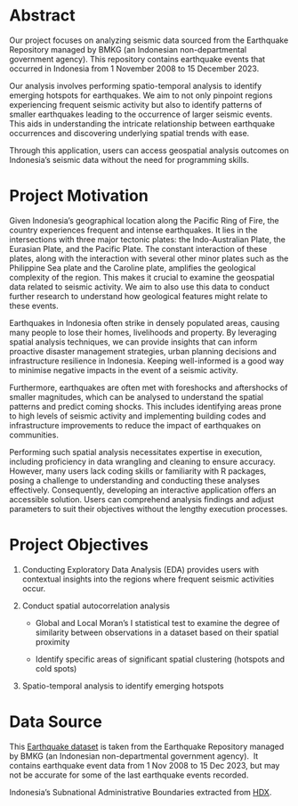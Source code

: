 # Abstract

Our project focuses on analyzing seismic data sourced from the Earthquake Repository managed by BMKG (an Indonesian non-departmental government agency). This repository contains earthquake events that occurred in Indonesia from 1 November 2008 to 15 December 2023.

Our analysis involves performing spatio-temporal analysis to identify emerging hotspots for earthquakes. We aim to not only pinpoint regions experiencing frequent seismic activity but also to identify patterns of smaller earthquakes leading to the occurrence of larger seismic events. This aids in understanding the intricate relationship between earthquake occurrences and discovering underlying spatial trends with ease.

Through this application, users can access geospatial analysis outcomes on Indonesia’s seismic data without the need for programming skills.

# Project Motivation

Given Indonesia’s geographical location along the Pacific Ring of Fire, the country experiences frequent and intense earthquakes. It lies in the intersections with three major tectonic plates: the Indo-Australian Plate, the Eurasian Plate, and the Pacific Plate. The constant interaction of these plates, along with the interaction with several other minor plates such as the Philippine Sea plate and the Caroline plate, amplifies the geological complexity of the region. This makes it crucial to examine the geospatial data related to seismic activity. We aim to also use this data to conduct further research to understand how geological features might relate to these events.

Earthquakes in Indonesia often strike in densely populated areas, causing many people to lose their homes, livelihoods and property. By leveraging spatial analysis techniques, we can provide insights that can inform proactive disaster management strategies, urban planning decisions and infrastructure resilience in Indonesia. Keeping well-informed is a good way to minimise negative impacts in the event of a seismic activity. 

Furthermore, earthquakes are often met with foreshocks and aftershocks of smaller magnitudes, which can be analysed to understand the spatial patterns and predict coming shocks. This includes identifying areas prone to high levels of seismic activity and implementing building codes and infrastructure improvements to reduce the impact of earthquakes on communities.

Performing such spatial analysis necessitates expertise in execution, including proficiency in data wrangling and cleaning to ensure accuracy. However, many users lack coding skills or familiarity with R packages, posing a challenge to understanding and conducting these analyses effectively. Consequently, developing an interactive application offers an accessible solution. Users can comprehend analysis findings and adjust parameters to suit their objectives without the lengthy execution processes.

# Project Objectives

1.  Conducting Exploratory Data Analysis (EDA) provides users with contextual insights into the regions where frequent seismic activities occur.

2.  Conduct spatial autocorrelation analysis

    -   Global and Local Moran’s I statistical test to examine the degree of similarity between observations in a dataset based on their spatial proximity

    -   Identify specific areas of significant spatial clustering (hotspots and cold spots)

```{=html}
<!-- -->
```
3.  Spatio-temporal analysis to identify emerging hotspots

# Data Source

This [Earthquake dataset](https://github.com/kekavigi/repo-gempa) is taken from the Earthquake Repository managed by BMKG (an Indonesian non-departmental government agency).  It contains earthquake event data from 1 Nov 2008 to 15 Dec 2023, but may not be accurate for some of the last earthquake events recorded. 

Indonesia’s Subnational Administrative Boundaries extracted from [HDX](https://data.humdata.org/dataset/cod-ab-idn?force_layout=desktop). 
